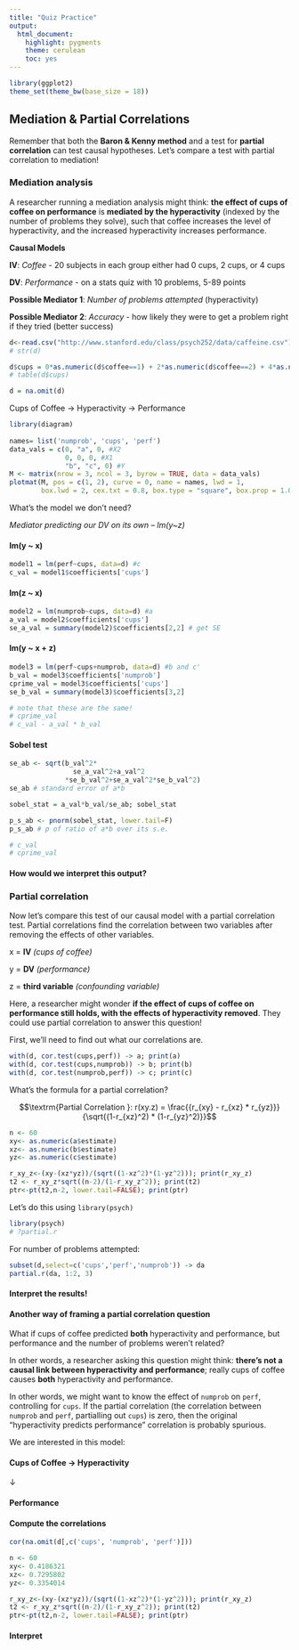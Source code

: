 ```yaml
---
title: "Quiz Practice"
output:
  html_document:
    highlight: pygments
    theme: cerulean
    toc: yes
---
```


```r
library(ggplot2)
theme_set(theme_bw(base_size = 18)) 
```


## Mediation & Partial Correlations

Remember that both the **Baron & Kenny method** and a test for **partial correlation** can test causal hypotheses. Let's compare a test with partial correlation to mediation!


### Mediation analysis

A researcher running a mediation analysis might think: **the effect of cups of coffee on performance** is **mediated by the hyperactivity** (indexed by the number of problems they solve), such that coffee increases the level of hyperactivity, and the increased hyperactivity increases performance. 


**Causal Models**

**IV**: *Coffee* - 20 subjects in each group either had 0 cups, 2 cups, or 4 cups

**DV**: *Performance* - on a stats quiz with 10 problems, 5-89 points

**Possible Mediator 1**: *Number of problems attempted* (hyperactivity)

**Possible Mediator 2**: *Accuracy* - how likely they were to get a problem right if they tried (better success)

```r
d<-read.csv("http://www.stanford.edu/class/psych252/data/caffeine.csv")
# str(d)

d$cups = 0*as.numeric(d$coffee==1) + 2*as.numeric(d$coffee==2) + 4*as.numeric(d$coffee==3) 
# table(d$cups)

d = na.omit(d)
```

Cups of Coffee $\longrightarrow$ Hyperactivity $\longrightarrow$ Performance

```r
library(diagram)
 
names= list('numprob', 'cups', 'perf')
data_vals = c(0, "a", 0, #X2
              0, 0, 0, #X1
              "b", "c", 0) #Y
M <- matrix(nrow = 3, ncol = 3, byrow = TRUE, data = data_vals)
plotmat(M, pos = c(1, 2), curve = 0, name = names, lwd = 1,
        box.lwd = 2, cex.txt = 0.8, box.type = "square", box.prop = 1.0)
```

What's the model we don't need?

*Mediator predicting our DV on its own -- lm(y~z)*

#### lm(y ~ x) 
```r
model1 = lm(perf~cups, data=d) #c
c_val = model1$coefficients['cups']
```

#### lm(z ~ x)
```r
model2 = lm(numprob~cups, data=d) #a
a_val = model2$coefficients['cups']
se_a_val = summary(model2)$coefficients[2,2] # get SE
```

#### lm(y ~ x + z)
```r
model3 = lm(perf~cups+numprob, data=d) #b and c'
b_val = model3$coefficients['numprob']
cprime_val = model3$coefficients['cups']
se_b_val = summary(model3)$coefficients[3,2]

# note that these are the same!
# cprime_val
# c_val - a_val * b_val
```

#### Sobel test 
```r
se_ab <- sqrt(b_val^2*
                se_a_val^2+a_val^2
              *se_b_val^2+se_a_val^2*se_b_val^2)
se_ab # standard error of a*b

sobel_stat = a_val*b_val/se_ab; sobel_stat

p_s_ab <- pnorm(sobel_stat, lower.tail=F)
p_s_ab # p of ratio of a*b over its s.e.

# c_val
# cprime_val
```

#### How would we interpret this output?



### Partial correlation

Now let's compare this test of our causal model with a partial correlation test.  Partial correlations find the correlation between two variables after removing the effects of other variables.

x = **IV** *(cups of coffee)*

y = **DV** *(performance)*

z = **third variable** *(confounding variable)*


Here, a researcher might wonder **if the effect of cups of coffee on performance still holds, with the effects of hyperactivity removed**. They could use partial correlation to answer this question!


First, we'll need to find out what our correlations are.

```r
with(d, cor.test(cups,perf)) -> a; print(a)
with(d, cor.test(cups,numprob)) -> b; print(b)
with(d, cor.test(numprob,perf)) -> c; print(c)
```

What's the formula for a partial correlation?

$$\textrm{Partial Correlation }: r(xy.z) = \frac{{r_{xy} - r_{xz} * r_{yz}}}{\sqrt{(1-r_{xz}^2) * (1-r_{yz}^2)}}$$

```r
n <- 60
xy<- as.numeric(a$estimate)
xz<- as.numeric(b$estimate)
yz<- as.numeric(c$estimate)

r_xy_z<-(xy-(xz*yz))/(sqrt((1-xz^2)*(1-yz^2))); print(r_xy_z)
t2 <- r_xy_z*sqrt((n-2)/(1-r_xy_z^2)); print(t2)
ptr<-pt(t2,n-2, lower.tail=FALSE); print(ptr) 
```


Let's do this using `library(psych)`

```r
library(psych)
# ?partial.r
```

For number of problems attempted:

```r
subset(d,select=c('cups','perf','numprob')) -> da
partial.r(da, 1:2, 3)
```


#### Interpret the results!



#### Another way of framing a partial correlation question

What if cups of coffee predicted **both** hyperactivity and performance, but performance and the number of problems weren't related? 

In other words, a researcher asking this question might think: **there's not a causal link between hyperactivity and performance**; really cups of coffee causes **both** hyperactivity and performance. 

In other words, we might want to know the effect of `numprob` on `perf`, controlling for `cups`. If the partial correlation (the correlation between   `numprob` and `perf`, partialling out `cups`) is zero, then
the original "hyperactivity predicts performance" correlation is probably spurious.

We are interested in this model:

#### Cups of Coffee $\longrightarrow$ Hyperactivity

$\downarrow$

#### Performance


#### Compute the correlations
```r
cor(na.omit(d[,c('cups', 'numprob', 'perf')]))

n <- 60
xy<- 0.4186321
xz<- 0.7295802
yz<- 0.3354014

r_xy_z<-(xy-(xz*yz))/(sqrt((1-xz^2)*(1-yz^2))); print(r_xy_z)
t2 <- r_xy_z*sqrt((n-2)/(1-r_xy_z^2)); print(t2)
ptr<-pt(t2,n-2, lower.tail=FALSE); print(ptr) 
```

#### Interpret